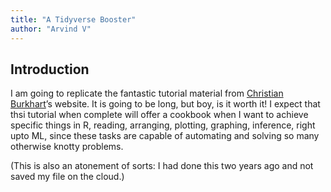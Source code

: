 ```yaml
---
title: "A Tidyverse Booster"
author: "Arvind V"
---
```


## Introduction

I am going to replicate the fantastic tutorial material from [Christian Burkhart]()'s website. It is going to be long, but boy, is it worth it! I expect that thsi tutorial when complete will offer a cookbook when I want to achieve specific things in R, reading, arranging, plotting, graphing, inference, right upto ML, since these tasks are capable of automating and solving so many otherwise knotty problems.

(This is also an atonement of sorts: I had done this two years ago and not saved my file on the cloud.)
